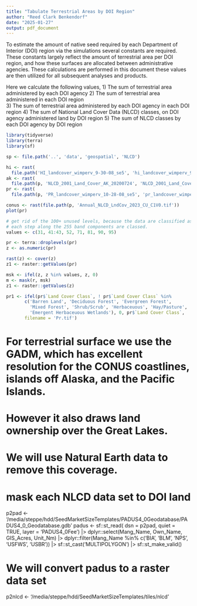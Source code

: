 ```yaml
---
title: "Tabulate Terrestrial Areas by DOI Region"
author: "Reed Clark Benkendorf"
date: "2025-01-27"
output: pdf_document
---
```


To estimate the amount of native seed required by each Department of Interior (DOI) region via the simulations several constants are required. 
These constants largely reflect the amount of terrestrial area per DOI region, and how these surfaces are allocated between administrative agencies. 
These calculations are performed in this document these values are then utilized for all subsequent analyses and products. 

Here we calculate the following values,
1) The sum of terrestrial area administered by each DOI agency
2) The sum of terrestrial area administered in each DOI region  
3) The sum of terrestrial area administered by each DOI agency in each DOI region 
4) The sum of National Land Cover Data (NLCD) classes, on DOI agency administered land by DOI region
5) The sum of NLCD classes by each DOI agency by DOI region

```r
library(tidyverse)
library(terra)
library(sf)
```


```r
sp <- file.path('..', 'data', 'geospatial', 'NLCD')

hi <- rast(
  file.path('HI_landcover_wimperv_9-30-08_se5', 'hi_landcover_wimperv_9-30-08_se5.img'))
ak <- rast(
  file.path(p, 'NLCD_2001_Land_Cover_AK_20200724', 'NLCD_2001_Land_Cover_AK_20200724.img'))
pr <- rast(
  file.path(p, 'PR_landcover_wimperv_10-28-08_se5', 'pr_landcover_wimperv_10-28-08_se5.img'))

conus <- rast(file.path(p, 'Annual_NLCD_LndCov_2023_CU_C1V0.tif'))
plot(pr)

# get rid of the 100+ unused levels, because the data are classified as im
# each step along the 255 band components are classed. 
values <- c(31, 41:43, 52, 71, 81, 90, 95)

pr <- terra::droplevels(pr)
z <- as.numeric(pr)

rast(z) <- cover(z)
z1 <- raster::getValues(pr)

msk <- ifel(z, z %in% values, z, 0)
m <- mask(r, msk)
z1 <- raster::getValues(z)

pr1 <- ifel(pr$`Land Cover Class`, ! pr$`Land Cover Class` %in% 
       c('Barren Land', 'Deciduous Forest', 'Evergreen Forest', 
         'Mixed Forest', 'Shrub/Scrub', 'Herbaceuous', 'Hay/Pasture', 'Woody Wetlands', 
         'Emergent Herbaceuous Wetlands'), 0, pr$`Land Cover Class`, 
       filename = 'Pr.tif')
```



# For terrestrial surface we use the GADM, which has excellent resolution for the CONUS coastlines, islands off Alaska, and the Pacific Islands. 
# However it also draws land ownership over the Great Lakes. 
# We will use Natural Earth data to remove this coverage. 



# mask each NLCD data set to DOI land 

p2pad <- '/media/steppe/hdd/SeedMarketSizeTemplates/PADUS4_0Geodatabase/PADUS4_0_Geodatabase.gdb'
padus <- sf::st_read(
  dsn = p2pad, quiet = TRUE,
  layer = 'PADUS4_0Fee')  |>
  dplyr::select(Mang_Name, Own_Name, GIS_Acres, Unit_Nm)  |>
  dplyr::filter(Mang_Name %in% c('BIA', 'BLM', 'NPS', 'USFWS', 'USBR')) |>
  sf::st_cast('MULTIPOLYGON') |>
  sf::st_make_valid()

# We will convert padus to a raster data set 

p2nlcd <- '/media/steppe/hdd/SeedMarketSizeTemplates/tiles/nlcd'

